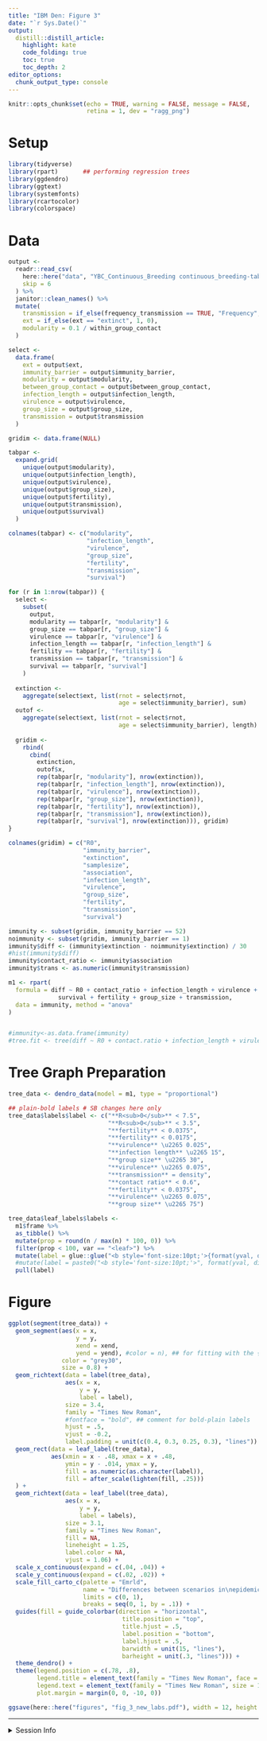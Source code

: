```yaml
---
title: "IBM Den: Figure 3" 
date: "`r Sys.Date()`"
output: 
  distill::distill_article:
    highlight: kate
    code_folding: true 
    toc: true            
    toc_depth: 2         
editor_options: 
  chunk_output_type: console
---
```

  
```r
knitr::opts_chunk$set(echo = TRUE, warning = FALSE, message = FALSE, 
                      retina = 1, dev = "ragg_png")
```


# Setup

```r
library(tidyverse)
library(rpart)       ## performing regression trees
library(ggdendro)
library(ggtext)
library(systemfonts)
library(rcartocolor)
library(colorspace)
```


# Data

```r
output <- 
  readr::read_csv(
    here::here("data", "YBC_Continuous_Breeding continuous_breeding-table.csv"), 
    skip = 6
  ) %>% 
  janitor::clean_names() %>% 
  mutate(
    transmission = if_else(frequency_transmission == TRUE, "Frequency", "Density"),
    ext = if_else(ext == "extinct", 1, 0),
    modularity = 0.1 / within_group_contact
  )

select <-
  data.frame(
    ext = output$ext,
    immunity_barrier = output$immunity_barrier,
    modularity = output$modularity,
    between_group_contact = output$between_group_contact,
    infection_length = output$infection_length,
    virulence = output$virulence,
    group_size = output$group_size,
    transmission = output$transmission    
  )

gridim <- data.frame(NULL)

tabpar <-
  expand.grid(
    unique(output$modularity),
    unique(output$infection_length),
    unique(output$virulence),
    unique(output$group_size),
    unique(output$fertility),
    unique(output$transmission),
    unique(output$survival)
  )

colnames(tabpar) <- c("modularity",
                      "infection_length",
                      "virulence",
                      "group_size",
                      "fertility",
                      "transmission",
                      "survival")

for (r in 1:nrow(tabpar)) {
  select <-
    subset(
      output,
      modularity == tabpar[r, "modularity"] &
      group_size == tabpar[r, "group_size"] &
      virulence == tabpar[r, "virulence"] &
      infection_length == tabpar[r, "infection_length"] &
      fertility == tabpar[r, "fertility"] & 
      transmission == tabpar[r, "transmission"] &
      survival == tabpar[r, "survival"]
    )
  
  extinction <-
    aggregate(select$ext, list(rnot = select$rnot, 
                               age = select$immunity_barrier), sum)
  outof <-
    aggregate(select$ext, list(rnot = select$rnot, 
                               age = select$immunity_barrier), length)
  
  gridim <-
    rbind(
      cbind(
        extinction,
        outof$x,
        rep(tabpar[r, "modularity"], nrow(extinction)),
        rep(tabpar[r, "infection_length"], nrow(extinction)),
        rep(tabpar[r, "virulence"], nrow(extinction)),
        rep(tabpar[r, "group_size"], nrow(extinction)), 
        rep(tabpar[r, "fertility"], nrow(extinction)),  
        rep(tabpar[r, "transmission"], nrow(extinction)), 
        rep(tabpar[r, "survival"], nrow(extinction))), gridim)
}

colnames(gridim) = c("R0",
                     "immunity_barrier",
                     "extinction",
                     "samplesize",
                     "association",
                     "infection_length",
                     "virulence",
                     "group_size",
                     "fertility",
                     "transmission",
                     "survival")

immunity <- subset(gridim, immunity_barrier == 52)
noimmunity <- subset(gridim, immunity_barrier == 1)
immunity$diff <- (immunity$extinction - noimmunity$extinction) / 30
#hist(immunity$diff)
immunity$contact_ratio <- immunity$association
immunity$trans <- as.numeric(immunity$transmission)

m1 <- rpart(
  formula = diff ~ R0 + contact_ratio + infection_length + virulence + 
              survival + fertility + group_size + transmission, 
  data = immunity, method = "anova"
)


#immunity<-as.data.frame(immunity)
#tree.fit <- tree(diff ~ R0 + contact.ratio + infection_length + virulence + survival + fertility + group_size + transmission, data=immunity, method = "recursive.partition")
```

# Tree Graph Preparation

```r
tree_data <- dendro_data(model = m1, type = "proportional")

## plain-bold labels # SB changes here only
tree_data$labels$label <- c("**R<sub>0</sub>** < 7.5", 
                            "**R<sub>0</sub>** < 3.5", 
                            "**fertility** < 0.0375", 
                            "**fertility** < 0.0175", 
                            "**virulence** \u2265 0.025",   
                            "**infection length** \u2265 15", 
                            "**group size** \u2265 30", 
                            "**virulence** \u2265 0.075", 
                            "**transmission** = density", 
                            "**contact ratio** < 0.6", 
                            "**fertility** < 0.0375", 
                            "**virulence** \u2265 0.075",
                            "**group size** \u2265 75") 

tree_data$leaf_labels$labels <-
  m1$frame %>% 
  as_tibble() %>% 
  mutate(prop = round(n / max(n) * 100, 0)) %>% 
  filter(prop < 100, var == "<leaf>") %>% 
  mutate(label = glue::glue("<b style='font-size:10pt;'>{format(yval, digits = 1)}</b><br>n={n} ({prop}%)")) %>% 
  #mutate(label = paste0("<b style='font-size:10pt;'>", format(yval, digits = 1), "</b><br>n=", n, " (", prop, "%)")) %>% 
  pull(label)
```


# Figure

```r
ggplot(segment(tree_data)) +
  geom_segment(aes(x = x, 
                   y = y, 
                   xend = xend, 
                   yend = yend), #color = n), ## for fitting with the {tree} package
               color = "grey30",
               size = 0.8) +
  geom_richtext(data = label(tree_data), 
                aes(x = x, 
                    y = y, 
                    label = label), 
                size = 3.4,
                family = "Times New Roman",
                #fontface = "bold", ## comment for bold-plain labels
                hjust = .5, 
                vjust = -0.2,
                label.padding = unit(c(0.4, 0.3, 0.25, 0.3), "lines")) +
  geom_rect(data = leaf_label(tree_data), 
            aes(xmin = x - .48, xmax = x + .48, 
                ymin = y - .014, ymax = y, 
                fill = as.numeric(as.character(label)),
                fill = after_scale(lighten(fill, .25)))
  ) +
  geom_richtext(data = leaf_label(tree_data), 
                aes(x = x, 
                    y = y, 
                    label = labels),
                size = 3.1,
                family = "Times New Roman",
                fill = NA, 
                lineheight = 1.25,
                label.color = NA,
                vjust = 1.06) +
  scale_x_continuous(expand = c(.04, .04)) +
  scale_y_continuous(expand = c(.02, .02)) +
  scale_fill_carto_c(palette = "Emrld",
                     name = "Differences between scenarios in\nepidemic fade-out probabilities",
                     limits = c(0, 1),
                     breaks = seq(0, 1, by = .1)) +
  guides(fill = guide_colorbar(direction = "horizontal",
                                title.position = "top",
                                title.hjust = .5,
                                label.position = "bottom",
                                label.hjust = .5,
                                barwidth = unit(15, "lines"),
                                barheight = unit(.3, "lines"))) +
  theme_dendro() +
  theme(legend.position = c(.78, .8),
        legend.title = element_text(family = "Times New Roman", face = "bold", size = 13),
        legend.text = element_text(family = "Times New Roman", size = 11),
        plot.margin = margin(0, 0, -10, 0))

ggsave(here::here("figures", "fig_3_new_labs.pdf"), width = 12, height = 9, device = cairo_pdf)
```

***
  
<details><summary>Session Info</summary>
  
```r
## DO NOT REMOVE!
Sys.time()
#git2r::repository() ## uncomment if you are using GitHub
sessionInfo()
```

</details>
  







